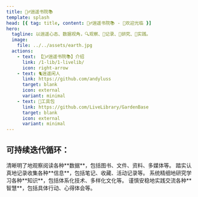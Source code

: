 ```yaml
---
title: 🧚‍♂️逍遥书院📚
template: splash
head: [{ tag: title, content: 🧚‍♂️逍遥书院📚 - 👏欢迎光临 }]
hero:
  tagline: 以逍遥心态、数据视角，🔍观察、📝记录、📖研究、🚀实践。
  image:
    file: ../../assets/earth.jpg
  actions:
    - text: 【🧚‍♂️逍遥书院📚】介绍
      link: /1-lib/1-livelib/
      icon: right-arrow
    - text: 🐈逍遥闲人
      link: https://github.com/andyluss
      target: blank
      icon: external
      variant: minimal
    - text: 🧰工具包
      link: https://github.com/LiveLibrary/GardenBase
      target: blank
      icon: external
      variant: minimal
---
```



## 可持续迭代循环：

<CardGrid stagger>
	<Card title="观察" icon="magnifier">
	  清晰明了地观察阅读各种**数据**，包括图书、文件、资料、多媒体等。
	</Card>
	<Card title="记录" icon="pen">
  	踏实认真地记录收集各种**信息**，包括笔记、收藏、活动记录等。
	</Card>
	<Card title="研究" icon="open-book">
	  系统精细地研究学习各种**知识**，包括体系化技术、多样化文化等。
	</Card>
	<Card title="实践" icon="rocket">
	  谨慎安稳地实践交流各种**智慧**，包括具体行动、心得体会等。
	</Card>
</CardGrid>
